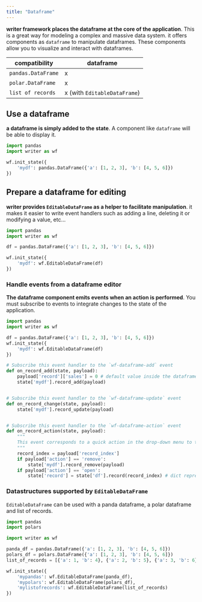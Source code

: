 ```yaml
---
title: "Dataframe"
---
```


**writer framework places the dataframe at the core of the application**. This is a great way for modeling a complex and massive data system.
it offers components as `dataframe` to manipulate dataframes. These components allow you to visualize and interact with dataframes.

| compatibility      | dataframe                             |
|--------------------|---------------------------------------|
| `pandas.DataFrame` | x                                     |
| `polar.DataFrame`  | x                                     |
| `list of records`  | x (with `EditableDataFrame`)          |

## Use a dataframe

**a dataframe is simply added to the state**. A component like `dataframe` will be able to display it.

```python
import pandas
import writer as wf

wf.init_state({
	'mydf': pandas.DataFrame({'a': [1, 2, 3], 'b': [4, 5, 6]})
})
```

## Prepare a dataframe for editing

**writer provides `EditableDataFrame` as a helper to facilitate manipulation**. it makes it easier to write event handlers such as adding a line,
deleting it or modifying a value, etc...

```python
import pandas
import writer as wf

df = pandas.DataFrame({'a': [1, 2, 3], 'b': [4, 5, 6]})

wf.init_state({
	'mydf': wf.EditableDataFrame(df)
})
```

### Handle events from a dataframe editor

**The dataframe component emits events when an action is performed**. You must subscribe to events to integrate changes to the state of the application.

```python
import pandas
import writer as wf

df = pandas.DataFrame({'a': [1, 2, 3], 'b': [4, 5, 6]})
wf.init_state({
	'mydf': wf.EditableDataFrame(df)
})

# Subscribe this event handler to the `wf-dataframe-add` event
def on_record_add(state, payload):
	payload['record']['sales'] = 0 # default value inside the dataframe
	state['mydf'].record_add(payload)


# Subscribe this event handler to the `wf-dataframe-update` event
def on_record_change(state, payload):
    state['mydf'].record_update(payload)


# Subscribe this event handler to the `wf-dataframe-action` event
def on_record_action(state, payload):
	"""
	This event corresponds to a quick action in the drop-down menu to the left of the dataframe.
	"""
	record_index = payload['record_index']
	if payload['action'] == 'remove':
		state['mydf'].record_remove(payload)
	if payload['action'] == 'open':
		state['record'] = state['df'].record(record_index) # dict representation of record
```

### Datastructures supported by `EditableDataFrame`

`EditableDataFrame` can be used with a panda dataframe, a polar dataframe and list of records.

```python
import pandas
import polars

import writer as wf

panda_df = pandas.DataFrame({'a': [1, 2, 3], 'b': [4, 5, 6]})
polars_df = polars.DataFrame({'a': [1, 2, 3], 'b': [4, 5, 6]})
list_of_records = [{'a': 1, 'b': 4}, {'a': 2, 'b': 5}, {'a': 3, 'b': 6}]

wf.init_state({
	'mypandas': wf.EditableDataFrame(panda_df),
	'mypolars': wf.EditableDataFrame(polars_df),
	'mylistofrecords': wf.EditableDataFrame(list_of_records)
})
```
